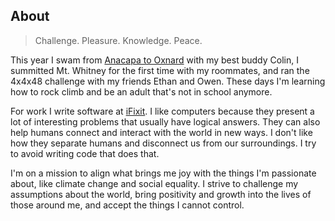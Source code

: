 ## About

> Challenge. Pleasure. Knowledge. Peace.

This year I swam from [Anacapa to Oxnard](https://santabarbarachannelswim.org/anacapa-roadmap/) with my best buddy Colin, I summitted Mt. Whitney for the first time with my roommates, and ran the 4x4x48 challenge with my friends Ethan and Owen. These days I'm learning how to rock climb and be an adult that's not in school anymore.

For work I write software at [iFixit](https://www.ifixit.com/). I like computers because they present a lot of interesting problems that usually have logical answers. They can also help humans connect and interact with the world in new ways. I don't like how they separate humans and disconnect us from our surroundings. I try to avoid writing code that does that.

I'm on a mission to align what brings me joy with the things I'm passionate about, like climate change and social equality. I strive to challenge my assumptions about the world, bring positivity and growth into the lives of those around me, and accept the things I cannot control.
